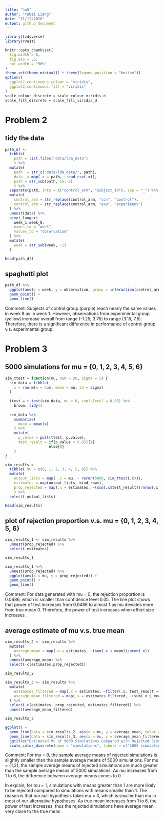 ```yaml
---
title: "hw5"
author: "Yubei Liang"
date: "11/12/2020"
output: github_document
---
```


```r
library(tidyverse)
library(rvest)

knitr::opts_chunk$set(
  fig.width = 6, 
  fig.asp = .6,
  out.width = "90%"
)
theme_set(theme_minimal() + theme(legend.position = "bottom"))
options(
  ggplot2.continuous.colour = "viridis",
  ggplot2.continuous.fill = "viridis"
)
scale_colour_discrete = scale_colour_viridis_d
scale_fill_discrete = scale_fill_viridis_d
```


# Problem 2

## tidy the data
```r
path_df <- 
  tibble(
    path = list.files("data/lda_data")
    ) %>% 
  mutate(
    path  = str_c("data/lda_data/", path),
    data  = map(.x = path, ~read_csv(.x)),
    path = str_sub(path, 15,-5)
    ) %>% 
  separate(path, into = c("control_arm", "subject_ID"), sep = "_") %>% 
  mutate(
    control_arm = str_replace(control_arm, "con", "control"),
    control_arm = str_replace(control_arm, "exp", "experiment")
  ) %>% 
  unnest(data) %>% 
  pivot_longer(
    week_1:week_8,
    names_to = "week",
    values_to = "observation"
  ) %>% 
  mutate(
    week = str_sub(week, -1)
  )

head(path_df)
```

## spaghetti plot
```r
path_df %>% 
  ggplot(aes(x = week, y = observation, group = interaction(control_arm, subject_ID), color = control_arm)) +
  geom_point() +
  geom_line()
```
Comment: Subjects of control group (purple) reach nearly the same values in week 8 as in week 1. However, observations from experimental group (yellow) increase overall from range (-1.25, 3.75) to range (3.15, 7.5). Therefore, there is a significant difference in performance of control group v.s. experimental group.


# Problem 3

## 5000 simulations for mu = {0, 1, 2, 3, 4, 5, 6}

```r
sim_ttest = function(mu, num = 30, sigma = 5) {
  sim_data = tibble(
    x = rnorm(n = num, mean = mu, sd = sigma)
  ) 
  
  ttest = t.test(sim_data, mu = 0, conf.level = 0.95) %>% 
    broom::tidy()
  
  sim_data %>%
    summarise(
      mean = mean(x)
    ) %>% 
    mutate(
      p_value = pull(ttest, p.value),
      test_result = if(p_value < 0.05){1}
                    else{0}
    )
}

sim_results = 
  tibble( mu = c(0, 1, 2, 3, 4, 5, 6)) %>% 
  mutate(
    output_lists = map( .x = mu, ~ rerun(5000, sim_ttest(.x))),
    estimates = map(output_lists, bind_rows),
    prop_rejected = map(.x = estimates, ~(sum(.x$test_result))/nrow(.x))
    ) %>% 
  select(-output_lists)

head(sim_results)
```
## plot of rejection proportion v.s. mu = {0, 1, 2, 3, 4, 5, 6}

```r
sim_results_1 <- sim_results %>% 
  unnest(prop_rejected) %>% 
  select(-estimates)

sim_results_1
```

```r
sim_results_1 %>% 
  unnest(prop_rejected) %>% 
  ggplot(aes(x = mu, y = prop_rejected)) +
  geom_point() +
  geom_line()
```

Comment: For data generated with mu = 0, the rejection proportion is 0.0486, which is smaller than confidence level 0.05. The line plot shows that power of test increases from 0.0486 to almost 1 as mu deviates more from true mean 0. Therefore, the power of test increases when effect size increases.

## average estimate of mu v.s. true mean

```r
sim_results_2 <- sim_results %>% 
  mutate(
    average_mean = map(.x = estimates, ~(sum(.x $ mean))/nrow(.x))
  ) %>% 
  unnest(average_mean) %>% 
  select(-c(estimates,prop_rejected))

sim_results_2
```

```r
sim_results_3 <- sim_results %>% 
  mutate(
    estimates_filtered = map(.x = estimates, ~filter(.x, test_result == 1)),
    average_mean_filtered = map(.x = estimates_filtered, ~(sum(.x $ mean))/nrow(.x))
  ) %>% 
  select(-c(estimates, prop_rejected, estimates_filtered)) %>% 
  unnest(average_mean_filtered)

sim_results_3
```

```r
ggplot() +
  geom_line(data = sim_results_2, aes(x = mu, y = average_mean, color = "black")) +
  geom_line(data = sim_results_3, aes(x = mu, y = average_mean_filtered, color = "blue")) +
  ggtitle("Estimated Mu of 5000 Simulations Compared with Rejected Simulations") +
  scale_color_discrete(name = "simulations", labels = c("5000 simulations", "rejected simulations only"))
```
Comment: 
For mu = 0, the sample average means of rejected simulations is slightly smaller than the sample average means of 5000 simulations. For mu = {1,2}, the sample average means of rejected simulations are much greater than the sample average means of 5000 simulations. As mu increases from 1 to 6, the difference between average means comes to 0. 

In explain, for mu = 1, simulations with means greater than 1 are more likely to be rejected compared to simulations with means smaller than 1. The reason is that our null hypothesis takes mu = 0, which is smaller than mu in most of our alternative hypotheses. As true mean increases from 1 to 6, the power of test increases, thus the rejected simulations have average mean very close to the true mean.  